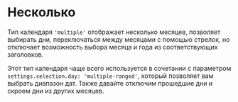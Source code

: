 

# Несколько

Тип календаря `'multiple'` отображает несколько месяцев, позволяет выбирать дни, переключаться между месяцами с помощью стрелок, но отключает возможность выбора месяца и года из соответствующих заголовков.

<Sandbox example="type-of-calendar-multiple" vertically={false} height={620} />

Этот тип календаря чаще всего используется в сочетании с параметром `settings.selection.day: 'multiple-ranged'`, который позволяет вам выбрать диапазон дат.
Также давайте отключим прошедшие дни и скроем дни из других месяцев.

<Sandbox example="type-of-calendar-multiple-ranged" vertically={false} height={620} />
